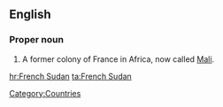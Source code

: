==English==
{{wikipedia}}
===Proper noun===
{{en-proper noun|sg=[[French]] [[Sudan]]}}

# A former colony of France in Africa, now called [[Mali]].

[[Category:Countries]]

[[hr:French Sudan]]
[[ta:French Sudan]]